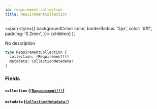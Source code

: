 ```yaml
---
id: requirement-collection
title: RequirementCollection
---
```


<span
style={{
      backgroundColor: color,
      borderRadius: '2px',
      color: '#fff',
      padding: '0.2rem',
    }}>
{children}
</span>
);

No description

```graphql
type RequirementCollection {
  collection: [Requirement!]!
  metadata: CollectionMetadata!
}
```

### Fields

#### `collection` ([`[Requirement!]!`](/api/graphql/documentation/objects/requirement))

#### `metadata` ([`CollectionMetadata!`](/api/graphql/documentation/objects/collection-metadata))
